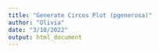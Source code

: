 ```yaml
---
title: "Generate Circos Plot (pgenerosa)"
author: "Olivia"
date: "3/10/2022"
output: html_document
---
```


